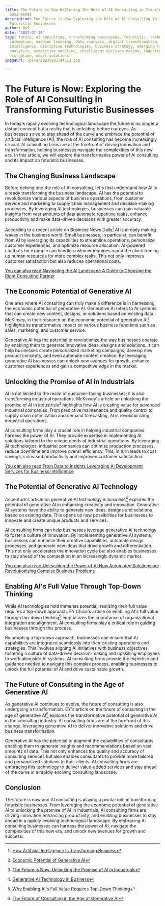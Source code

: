 ```yaml
---
title: The Future is Now Exploring the Role of AI Consulting in Transforming Futuristic
  Businesses
description: The Future is Now Exploring the Role of AI Consulting in Transforming
  Futuristic Businesses
author: Usf
date: '2023-07-15'
tags: future, AI consulting, transforming businesses, futuristic, technology, innovation,
  automation, machine learning, data analysis, digital transformation, artificial
  intelligence, disruptive technologies, business strategy, emerging trends, advanced
  analytics, predictive modeling, intelligent decision-making, industry 4.0, digital
  disruption, smart solutions
imageUrl: /pixa/20230802144613.jpg

---
```

# The Future is  Now:  Exploring the Role of AI  Consulting in  Transforming Futuristic  Businesses

In today's rapidly evolving technological landscape  the  future is no longer a distant concept but a reality that is unfolding before our eyes. As businesses strive to stay ahead of the curve and embrace the potential of artificial intelligence (AI),  the role of AI consulting has become increasingly crucial. AI consulting firms are at the forefront of driving innovation and  transformation, helping businesses navigate the complexities  of this new era. In this article, we  will  explore the transformative power of AI consulting and its impact  on futuristic businesses.

## The Changing Business Landscape

Before delving into the role of AI consulting,  let's first understand how AI is already transforming the business landscape. AI has the potential to  revolutionize various aspects of business  operations, from customer service and marketing to supply chain management and decision-making processes. By leveraging AI technologies, businesses can gain valuable insights from vast amounts of data automate repetitive tasks, enhance productivity and make data-driven decisions with greater accuracy.

According  to a recent article on Business News Daily[^1] AI is already  making waves in the business world. Small businesses, in particular, can benefit  from AI by leveraging  its capabilities to streamline operations, personalize customer experiences, and optimize resource allocation. AI-powered chatbots for example can handle customer inquiries round  the clock freeing  up human resources for more complex tasks. This not  only improves customer satisfaction but also reduces operational  costs.

[You can  also read Navigating the AI Landscape A Guide to  Choosing  the Right Consulting Partner](Navigating%20the%20AI%20Landscape%20A%20Guide%20to%20Choosing%20the%20Right%20Consulting%20Partner)


## The Economic  Potential of Generative AI

One area where AI consulting can truly make a difference is in harnessing the economic potential of generative AI. Generative AI refers to AI systems that can create new content, designs, or  solutions based  on existing data. McKinsey, in their research  on the economic potential of generative  AI[^3] highlights its transformative impact on various business functions such as sales, marketing, and customer service.

Generative AI has  the potential to revolutionize the way businesses operate by  enabling them to generate innovative ideas, designs and solutions. It can help businesses create personalized marketing campaigns, develop new product concepts, and even  automate content creation. By leveraging generative AI businesses can unlock new avenues for growth, enhance customer  experiences and gain a  competitive edge in the market.

## Unlocking the Promise of AI in Industrials

AI  is not limited to the realm of customer-facing businesses; it is also transforming industrial operations. McKinsey's article on unlocking the promise of AI in industrials[^4] highlights how AI is creating value for advanced industrial companies.  From predictive maintenance and quality  control to supply chain optimization and  demand forecasting, AI is revolutionizing industrial operations.

AI consulting firms play a crucial role in helping industrial companies harness the power of AI. They  provide  expertise in implementing AI solutions tailored to the unique  needs of industrial operations. By leveraging AI technologies, industrial  companies can optimize  production processes, reduce downtime and improve overall efficiency. This, in turn leads to  cost savings,  increased productivity and improved customer satisfaction.

[You can also read From Data to  Insights Leveraging AI Development Services for Business Intelligence](From%20Data%20to%20Insights%20Leveraging%20AI%20Development%20Services%20for%20Business%20Intelligence)


##  The Potential of  Generative AI Technology

Accenture's article on generative  AI technology in business[^5] explores  the potential of generative AI in enhancing creativity and innovation. Generative AI systems have the ability to  generate new ideas, designs and solutions based  on existing data.  This opens up new possibilities for businesses to innovate and create unique products and services.

AI consulting firms can help  businesses leverage generative AI technology  to foster  a culture of innovation. By implementing generative AI systems, businesses can enhance their creative capabilities, automate  design processes, and  generate new ideas that  drive growth and differentiation. This not only accelerates the innovation cycle but also enables businesses to stay ahead of the competition in an increasingly dynamic market.

[You can also read Unleashing the Power of AI How  Automated Solutions are Revolutionizing Complex  Business Problems](Unleashing%20the%20Power%20of%20AI%20How%20Automated%20Solutions%20are%20Revolutionizing%20Complex%20Business%20Problems)


## Enabling  AI's Full Value Through Top-Down Thinking

While AI technologies hold immense potential, realizing their full value requires a  top-down approach. EY  China's article on enabling AI's full value through top-down thinking[^6] emphasizes the importance  of organizational integration and alignment. AI consulting firms play a critical role in guiding businesses through this  process.

By adopting a top-down approach, businesses can ensure that AI capabilities are  integrated seamlessly into their existing operations and  strategies. This involves aligning AI initiatives with business objectives, fostering  a  culture of data-driven  decision-making and upskilling employees to work alongside AI systems. AI consulting firms provide the expertise and guidance needed to navigate this complex  process,  enabling businesses to unlock the full potential of AI and  drive sustainable growth.

## The Future of Consulting in the Age of  Generative AI

As generative AI continues to evolve, the future of consulting is also undergoing a transformation. EY's  article on the future  of  consulting  in the age of generative AI[^7] explores the transformative potential of generative AI in the consulting industry.  AI consulting firms are at the forefront of this change, leveraging generative AI to  deliver innovative solutions and drive business  transformation.

Generative AI has the potential  to augment the capabilities of consultants enabling them to generate insights and recommendations based on vast amounts of data. This not only enhances the  quality and accuracy of consulting services but also  enables  consultants to provide more tailored and personalized solutions to their clients. AI consulting firms are embracing this technology to deliver value-added services  and  stay ahead of the curve in a rapidly evolving consulting landscape.

## Conclusion

The future  is now  and AI consulting is playing a pivotal role in transforming  futuristic businesses. From leveraging the economic potential of generative AI to unlocking  the promise of AI in industrials, AI consulting firms are driving  innovation enhancing productivity, and enabling businesses to stay ahead in a rapidly  evolving  technological landscape. By embracing AI consulting businesses can harness the power of AI, navigate the complexities of this new era, and  unlock new avenues for growth and success.

[^1]: [How Artificial Intelligence  Is Transforming Business](https://www.businessnewsdaily.com/9402-artificial-intelligence-business-trends.html)
[^3]:  [Economic Potential of Generative AI](https://www.mckinsey.com/capabilities/mckinsey-digital/our-insights/the-economic-potential-of-generative-ai-the-next-productivity-frontier)
[^4]: [The Future is Now: Unlocking the Promise of AI in Industrials](https://www.mckinsey.com/industries/automotive-and-assembly/our-insights/the-future-is-now-unlocking-the-promise-of-ai-in-industrials)
[^5]:  [Generative AI Technology in Business](https://www.accenture.com/us-en/insights/technology/generative-ai)
[^6]: [Why Enabling AI's Full Value Requires Top-Down  Thinking](https://www.ey.com/en_cn/consulting/why-enabling-ais-full-value-requires-top-down-thinking)
[^7]: [The Future of Consulting in the Age of Generative AI](https://www.ey.com/en_in/consulting/the-future-of-consulting-in-the-age-of-generative-ai)